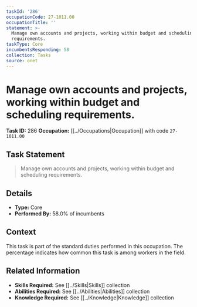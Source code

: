 ```yaml
---
taskId: '286'
occupationCode: 27-1011.00
occupationTitle: ''
statement: >-
  Manage own accounts and projects, working within budget and scheduling
  requirements.
taskType: Core
incumbentsResponding: 58
collection: Tasks
source: onet
---
```

# Manage own accounts and projects, working within budget and scheduling requirements.

**Task ID:** 286
**Occupation:** [[../Occupations|Occupation]] with code `27-1011.00`

## Task Statement

> Manage own accounts and projects, working within budget and scheduling requirements.

## Details

- **Type:** Core
- **Performed By:** 58.0% of incumbents

## Context

This task is part of the standard duties performed in this occupation. The percentage indicates how common this task is among workers in the field.

## Related Information

- **Skills Required:** See [[../Skills|Skills]] collection
- **Abilities Required:** See [[../Abilities|Abilities]] collection
- **Knowledge Required:** See [[../Knowledge|Knowledge]] collection
